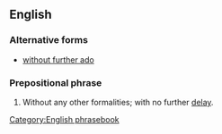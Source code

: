 ==English==

===Alternative forms===
* [[without further ado]]

===Prepositional phrase===
{{head|en|prepositional phrase|head=[[with]] [[no]] [[further]] [[ado]]}}

# {{label|en|idiomatic}} Without any other formalities; with no further [[delay]].

[[Category:English phrasebook]]